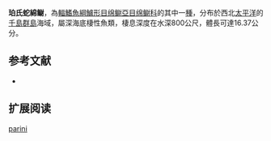 {{Speciesbox
| name = 珀氏蛇綿鳚
| image = 
| status = NE
| status_system = IUCN3.1
| genus = Lycenchelys
| species = parini
| authority = [[Fedorov|Fedorov]], 1995
| synonyms = 
}}

'''珀氏蛇綿鳚'''，為[[輻鰭魚綱|輻鰭魚綱]][[鱸形目|鱸形目]][[绵鳚亞目|绵鳚亞目]][[绵鳚科|绵鳚科]]的其中一[[種|種]]，分布於西北[[太平洋|太平洋]]的[[千島群島|千島群島]]海域，屬深海底棲性魚類，棲息深度在水深800公尺，體長可達16.37公分。

==参考文献==
*{{FishBase_species|genus=Lycenchelys|species=parini|year=2011|month=12}}

== 扩展阅读 ==
{{refbegin}}
{{wikispecies-inline|Lycenchelys parini|珀氏蛇綿鳚}}
{{refend}}
{{Taxonbar|from=Q1099586}}

[[Category:蛇綿鳚属|parini]]


{{鱸形目小作品}}